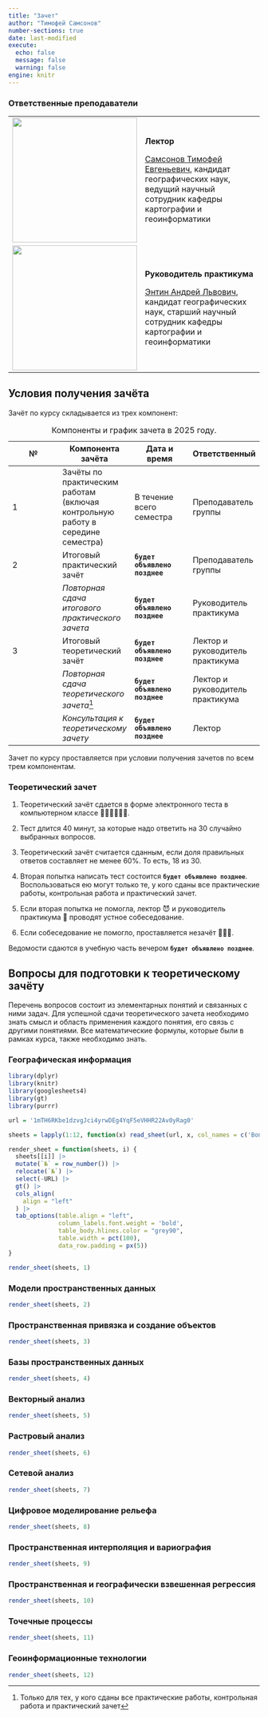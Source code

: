 ```yaml
---
title: "Зачет"
author: "Тимофей Самсонов"
number-sections: true
date: last-modified
execute:
  echo: false
  message: false
  warning: false
engine: knitr
---
```


### Ответственные преподаватели {.unnumbered}

+---------------------------------------------------------------------------------------------+--------------------------------------------------------------------------------------------------------------------------------------------------------------------+
| ![](images/clipboard-977548613.png){width="250"}                                            | **Лектор**                                                                                                                                                         |
|                                                                                             |                                                                                                                                                                    |
|                                                                                             | [Самсонов Тимофей Евгеньевич](https://istina.msu.ru/workers/427201/), кандидат географических наук, ведущий научный сотрудник кафедры картографии и геоинформатики |
+---------------------------------------------------------------------------------------------+--------------------------------------------------------------------------------------------------------------------------------------------------------------------+
| ![](https://istina.msu.ru/media/avatars/2024/Mar/14/Entin_AL_5cg8fif.128.jpeg){width="250"} | **Руководитель практикума**                                                                                                                                        |
|                                                                                             |                                                                                                                                                                    |
|                                                                                             | [Энтин Андрей Львович](https://istina.msu.ru/workers/7743391/), кандидат географических наук, старший научный сотрудник кафедры картографии и геоинформатики       |
+---------------------------------------------------------------------------------------------+--------------------------------------------------------------------------------------------------------------------------------------------------------------------+

## Условия получения зачёта {.unnumbered}

Зачёт по курсу складывается из трех компонент:

| № | Компонента зачёта | Дата и время | Ответственный |
|----|----|----|----|
| 1 | Зачёты по практическим работам (включая контрольную работу в середине семестра) | В течение всего семестра | Преподаватель группы |
| 2 | Итоговый практический зачёт | **`будет объявлено позднее`** | Преподаватель группы |
|  | *Повторная сдача итогового практического зачета* | **`будет объявлено позднее`** | Руководитель практикума |
| 3 | Итоговый теоретический зачёт | **`будет объявлено позднее`** | Лектор и руководитель практикума |
|  | *Повторная сдача теоретического зачета*[^1] | **`будет объявлено позднее`** | Лектор и руководитель практикума |
|  | *Консультация к теоретическому зачету* | **`будет объявлено позднее`** | Лектор |

: Компоненты и график зачета в $2025$ году.

[^1]: Только для тех, у кого сданы все практические работы, контрольная работа и практический зачет

Зачет по курсу проставляется при условии получения зачетов по всем трем компонентам.

### Теоретический зачет {.unnumbered}

1.  Теоретический зачёт сдается в форме электронного теста в компьютерном классе 👩🏼‍💻🧑🏻‍💻.

2.  Тест длится $40$ минут, за которые надо ответить на $30$ случайно выбранных вопросов.

3.  Теоретический зачёт считается сданным, если доля правильных ответов составляет не менее $60\%$. То есть, $18$ из $30$.

4.  Вторая попытка написать тест состоится **`будет объявлено позднее`**. Воспользоваться ею могут только те, у кого сданы все практические работы, контрольная работа и практический зачет.

5.  Если вторая попытка не помогла, лектор 😈 и руководитель практикума 👹 проводят устное собеседование.

6.  Если собеседование не помогло, проставляется незачёт 🤷🏻‍♂️.

Ведомости сдаются в учебную часть вечером **`будет объявлено позднее`**.

## Вопросы для подготовки к теоретическому зачёту {.unnumbered}

Перечень вопросов состоит из элементарных понятий и связанных с ними задач. Для успешной сдачи теоретического зачета необходимо знать смысл и область применения каждого понятия, его связь с другими понятиями. Все математические формулы, которые были в рамках курса, также необходимо знать.

### Географическая информация {.unnumbered}

```r
library(dplyr)
library(knitr)
library(googlesheets4)
library(gt)
library(purrr)

url = '1mTH6RKbe1dzvgJci4yrwDEg4YqF5eVHHR22Av0yRag0'

sheets = lapply(1:12, function(x) read_sheet(url, x, col_names = c('Вопрос', 'URL')))

render_sheet = function(sheets, i) {
  sheets[[i]] |> 
  mutate(`№` = row_number()) |>
  relocate(`№`) |> 
  select(-URL) |> 
  gt() |> 
  cols_align(
    align = "left"
  ) |> 
  tab_options(table.align = "left",
              column_labels.font.weight = 'bold',
              table_body.hlines.color = "grey90",
              table.width = pct(100),
              data_row.padding = px(5))
}

render_sheet(sheets, 1)
```

### Модели пространственных данных {.unnumbered}

```r
render_sheet(sheets, 2)
```

### Пространственная привязка и создание объектов {.unnumbered}

```r
render_sheet(sheets, 3)
```

### Базы пространственных данных {.unnumbered}

```r
render_sheet(sheets, 4)
```

### Векторный анализ {.unnumbered}

```r
render_sheet(sheets, 5)
```

### Растровый анализ {.unnumbered}

```r
render_sheet(sheets, 6)
```

### Сетевой анализ {.unnumbered}

```r
render_sheet(sheets, 7)
```

### Цифровое моделирование рельефа {.unnumbered}

```r
render_sheet(sheets, 8)
```

### Пространственная интерполяция и вариография {.unnumbered}

```r
render_sheet(sheets, 9)
```

### Пространственная и географически взвешенная регрессия {.unnumbered}

```r
render_sheet(sheets, 10)
```

### Точечные процессы {.unnumbered}

```r
render_sheet(sheets, 11)
```

### Геоинформационные технологии {.unnumbered}

```r
render_sheet(sheets, 12)
```
